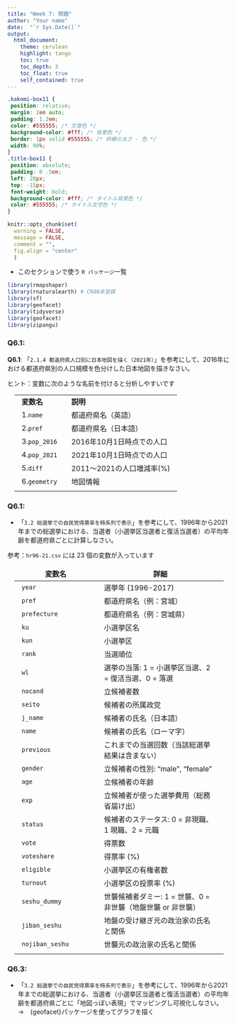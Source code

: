 ```yaml
---
title: "Week 7: 問題"
author: "Your name"
date:  "`r Sys.Date()`"
output:
  html_document:
    theme: cerulean
    highlight: tango
    toc: true
    toc_depth: 3
    toc_float: true
    self_contained: true
---
```

<style>

table, td, th {
  border: none;
  padding-left: 1em;
  padding-right: 1em;
  min-width: 50%;
  margin-left: auto;
  margin-right: auto;
  margin-top: 1em;
  margin-bottom: 1em;
}

</style>

```css
.kakomi-box11 {
 position: relative;
 margin: 2em auto;
 padding: 1.2em;
 color: #555555; /* 文章色 */
 background-color: #fff; /* 背景色 */
 border: 1px solid #555555; /* 枠線の太さ - 色 */
 width: 90%;
}
.title-box11 {
 position: absolute;
 padding: 0 .5em;
 left: 20px;
 top: -15px;
 font-weight: bold;
 background-color: #fff; /* タイトル背景色 */
 color: #555555; /* タイトル文字色 */
}
```

```r
knitr::opts_chunk$set(
  warning = FALSE,       
  message = FALSE,      
  comment = "",
  fig.align = "center"  
  )
```

- このセクションで使う `R パッケージ`一覧    

```r
library(rmapshaper)
library(rnaturalearth) # CRAN未登録
library(sf)
library(geofacet)
library(tidyverse)
library(geofacet)
library(zipangu)
```

### Q6.1:    
**Q6.1**: 「`2.1.4 都道府県人口別に日本地図を描く（2021年）`」を参考にして、2016年における都道府県別の人口規模を色分けした日本地図を描きなさい。  


ヒント：変数に次のような名前を付けると分析しやすいです

|||
|:---------------|:---------|
|**変数名**|**説明**|
|1.`name`|都道府県名（英語）|
|2.`pref`|都道府県名（日本語）|
|3.`pop_2016`|2016年10月1日時点での人口 |
|4.`pop_2021`|2021年10月1日時点での人口 |
|5.`diff`|2011〜2021の人口増減率(%)|
|6.`geometry`|地図情報|
|||



### Q6.1:  
- 「`3.2 総選挙での自民党得票率を時系列で表示`」を参考にして、1996年から2021年までの総選挙における、当選者（小選挙区当選者と復活当選者）の平均年齢を都道府県ごとに計算しなさい。  

参考：`hr96-21.csv` には 23 個の変数が入っています

| 変数名        | 詳細                                                         |
|---------------|-----------------------|
| `year`| 選挙年 (1996-2017) |
| `pref` | 都道府県名（例：宮城）         |
| `prefecture` | 都道府県名（例：宮城県）         |
| `ku` | 小選挙区名   |
| `kun`  | 小選挙区    |
| `rank` | 当選順位       |
| `wl` | 選挙の当落: 1 = 小選挙区当選、2 = 復活当選、0 = 落選 |
| `nocand`  | 立候補者数       |
| `seito`  | 候補者の所属政党   |
| `j_name`  | 候補者の氏名（日本語）   |
| `name`  | 候補者の氏名（ローマ字）   |
| `previous`  | これまでの当選回数（当該総選挙結果は含まない）|
| `gender` | 立候補者の性別: "male", "female"     |
| `age`  | 立候補者の年齢   |
| `exp`  | 立候補者が使った選挙費用（総務省届け出）  |
| `status`| 候補者のステータス: 0 = 非現職、1 現職、2 = 元職  |
| `vote` | 得票数    |
| `voteshare`  | 得票率 (%)    |
| `eligible`  | 小選挙区の有権者数   |
| `turnout`  | 小選挙区の投票率 (%)  |
| `seshu_dummy`  | 世襲候補者ダミー: 1 = 世襲、0 = 非世襲（地盤世襲 or 非世襲） |
| `jiban_seshu`| 地盤の受け継ぎ元の政治家の氏名と関係  |
| `nojiban_seshu` | 世襲元の政治家の氏名と関係 |
|     |    |




### Q6.3:  
- 「`3.2 総選挙での自民党得票率を時系列で表示`」を参考にして、1996年から2021年までの総選挙における、当選者（小選挙区当選者と復活当選者）の平均年齢を都道府県ごとに「地図っぽい表現」でマッピングし可視化しなさい。  
→　{geofacet}パッケージを使ってグラフを描く    


